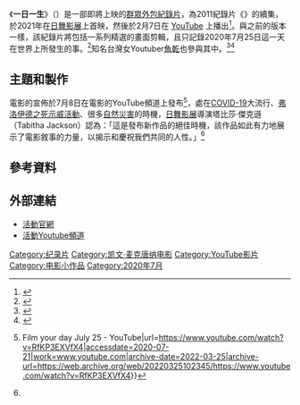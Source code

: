 {{NoteTA|zh-cn:浮生一日;zh-tw一日一生
}}
{{Infobox film
| name = 一日一生
| 電影原名 = Life in a Day
| director = [[凯文·麦克唐纳|凯文·麦克唐纳]]
| producer = [[雷利·史考特|雷利·史考特]]<br>Kai Hsuing<br>凯文·麦克唐纳<br>Jack Arbuthnott<br>Tim Partridge
| editing = Mdhamiri Á Nkemi<br>Sam Rice-Edwards<br>Nse Asuquo
| distributor = [[國家地理學會|國家地理電影]]
| studio = {{link-en|史考特自由製片公司|Scott Free Productions}}<br>[[YouTube|YouTube]]<br>RSA Films<br>Flying Object (機構)
| released       = 2021年2月7日
| cn_name        = 浮生一日
| hk_name        = 
| tw_name        = 一日一生
}}
《'''一日一生'''》（{{Lang-en|''Life in a Day''}}）是一部即將上映的[[群眾外包|群眾外包]][[紀錄片|紀錄片]]，為2011紀錄片《{{link-en|一日一生 (2011年電影)|Life in a Day (2011 film)|一日一生}}》的續集，於2021年在[[日舞影展|日舞影展]]上首映，然後於2月7日在 [[YouTube|YouTube]] 上播出<ref>{{Cite web|title=Life In A Day 2020: How YOU can take part in new Life In A Day film|url=https://www.express.co.uk/entertainment/films/1307307/Life-In-A-Day-2020-How-to-take-part-Life-In-A-Day-film-date-ridley-scott|accessdate=|author=JENNY DESBOROUGH|date=2020-07-11|format=|work=Express.co.uk|publisher=|language=en|archive-date=2020-09-22|archive-url=https://web.archive.org/web/20200922180533/https://www.express.co.uk/entertainment/films/1307307/Life-In-A-Day-2020-How-to-take-part-Life-In-A-Day-film-date-ridley-scott}}</ref>。與之前的版本一樣，該紀錄片將包括一系列精選的畫面剪輯，且只記錄2020年7月25日這一天在世界上所發生的事。<ref name=":0">{{Cite web|title=Kevin Macdonald, Ridley Scott to Reunite for 'Life in a Day 2020,' 10 Years on From Crowdsourced Original|url=https://www.hollywoodreporter.com/news/kevin-macdonald-ridley-scott-working-life-day-2020-1302390|author=Alex Ritman|date=2020-07-08|format=|work=The Hollywood Reporter|publisher=|language=en|access-date=2020-07-21|archive-date=2020-08-14|archive-url=https://web.archive.org/web/20200814134606/https://www.hollywoodreporter.com/news/kevin-macdonald-ridley-scott-working-life-day-2020-1302390}}</ref>知名台灣女Youtuber[[魚乾_(YouTuber)|魚乾]]也參與其中。<ref>{{youtube|2pFj59bqkwU|【魚乾】演唱會？《Life in a Day》我的一天！}}</ref><ref>{{youtube|vcsSc2iksC0|Life in a Day 2020|m=14|s=57}}</ref>

== 主題和製作 ==
電影的宣佈於7月8日在電影的YouTube頻道上發布<ref>{{Cite web|title=Make a movie with Ridley Scott and Kevin Macdonald {{!}} Film your day July 25 - YouTube|url=https://www.youtube.com/watch?v=RfKP3EXVfX4|accessdate=2020-07-21|work=www.youtube.com|archive-date=2022-03-25|archive-url=https://web.archive.org/web/20220325102345/https://www.youtube.com/watch?v=RfKP3EXVfX4}}</ref>，處在[[COVID-19大流行|COVID-19]]大流行、[[乔治·弗洛伊德之死引发的示威活动|弗洛伊德之死示威活動]]、很多[[自然灾害|自然災害]]的時機，[[日舞影展|日舞影展]]導演塔比莎·傑克遜（Tabitha Jackson）認為：「這是發布新作品的絕佳時機，該作品如此有力地展示了電影敘事的力量，以揭示和慶祝我們共同的人性。」<ref name=":0" />

== 參考資料 ==
{{Reflist|2}}

== 外部連結 ==

* [https://lifeinaday.youtube/ 活動官網] {{Wayback|url=https://lifeinaday.youtube/ |date=20220510201224 }}
* [https://www.youtube.com/user/lifeinaday 活動Youtube頻道] {{Wayback|url=https://www.youtube.com/user/lifeinaday |date=20220518215519 }}

{{DEFAULTSORT:Life in a Day}}
[[Category:纪录片|Category:纪录片]]
[[Category:凯文·麦克唐纳电影|Category:凯文·麦克唐纳电影]]
[[Category:YouTube影片|Category:YouTube影片]]
[[Category:电影小作品|Category:电影小作品]]
[[Category:2020年7月|Category:2020年7月]]